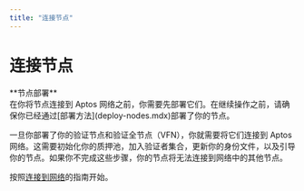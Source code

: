 ```yaml
---
title: "连接节点"
---
```



# 连接节点

<Callout type="warning">
**节点部署** <br />
在你将节点连接到 Aptos 网络之前，你需要先部署它们。在继续操作之前，请确保你已经通过[部署方法](deploy-nodes.mdx)部署了你的节点。
</Callout>

一旦你部署了你的验证节点和验证全节点（VFN），你就需要将它们连接到 Aptos 网络。这需要初始化你的质押池，加入验证者集合，更新你的身份文件，以及引导你的节点。如果你不完成这些步骤，你的节点将无法连接到网络中的其他节点。

按照[连接到网络](connect-nodes/connect-to-aptos-network.mdx)的指南开始。